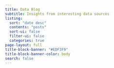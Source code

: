 ```yaml
---
title: Data Blog
subtitle: Insights from interesting data sources
listing:
  sort: "date desc"
  contents: "posts"
  sort-ui: false
  filter-ui: false
  categories: true
page-layout: full
title-block-banner: "#EDF3F9"
title-block-banner-color: body
search: false
---
```

